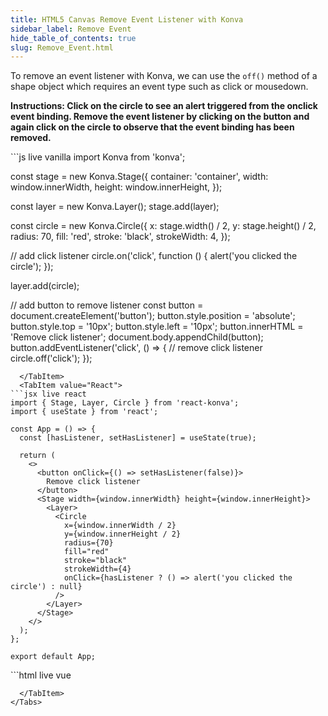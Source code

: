 ```yaml
---
title: HTML5 Canvas Remove Event Listener with Konva
sidebar_label: Remove Event
hide_table_of_contents: true
slug: Remove_Event.html
---
```


To remove an event listener with Konva, we can use the `off()` method of
a shape object which requires an event type such as click or mousedown.

**Instructions: Click on the circle to see an alert triggered from the onclick
event binding. Remove the event listener by clicking on the button and again
click on the circle to observe that the event binding has been removed.**


<Tabs>
  <TabItem value="Vanilla" default>
```js live vanilla
import Konva from 'konva';

const stage = new Konva.Stage({
  container: 'container',
  width: window.innerWidth,
  height: window.innerHeight,
});

const layer = new Konva.Layer();
stage.add(layer);

const circle = new Konva.Circle({
  x: stage.width() / 2,
  y: stage.height() / 2,
  radius: 70,
  fill: 'red',
  stroke: 'black',
  strokeWidth: 4,
});

// add click listener
circle.on('click', function () {
  alert('you clicked the circle');
});

layer.add(circle);

// add button to remove listener
const button = document.createElement('button');
button.style.position = 'absolute';
button.style.top = '10px';
button.style.left = '10px';
button.innerHTML = 'Remove click listener';
document.body.appendChild(button);
button.addEventListener('click', () => {
  // remove click listener
  circle.off('click');
});
```
  </TabItem>
  <TabItem value="React">
```jsx live react
import { Stage, Layer, Circle } from 'react-konva';
import { useState } from 'react';

const App = () => {
  const [hasListener, setHasListener] = useState(true);

  return (
    <>
      <button onClick={() => setHasListener(false)}>
        Remove click listener
      </button>
      <Stage width={window.innerWidth} height={window.innerHeight}>
        <Layer>
          <Circle
            x={window.innerWidth / 2}
            y={window.innerHeight / 2}
            radius={70}
            fill="red"
            stroke="black"
            strokeWidth={4}
            onClick={hasListener ? () => alert('you clicked the circle') : null}
          />
        </Layer>
      </Stage>
    </>
  );
};

export default App;
```
  </TabItem>
  <TabItem value="Vue">
```html live vue
<template>
  <div>
    <button @click="removeListener">Remove click listener</button>
    <v-stage :config="stageSize">
      <v-layer>
        <!-- 
          Note: Vue-Konva doesn't support conditional event binding like @click="condition ? handler : null"
          Instead, we keep the click handler attached and check the condition inside the handler function
        -->
        <v-circle
          :config="circleConfig"
          @click="handleClick"
        />
      </v-layer>
    </v-stage>
  </div>
</template>

<script setup>
import { ref } from 'vue';

const hasListener = ref(true);

const stageSize = {
  width: window.innerWidth,
  height: window.innerHeight
};

const circleConfig = {
  x: window.innerWidth / 2,
  y: window.innerHeight / 2,
  radius: 70,
  fill: 'red',
  stroke: 'black',
  strokeWidth: 4
};

const handleClick = () => {
  if (hasListener.value) {
    alert('you clicked the circle');
  }
};

const removeListener = () => {
  hasListener.value = false;
};
</script>
```
  </TabItem>
</Tabs> 